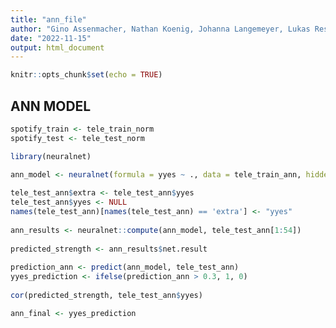 ```yaml
---
title: "ann_file"
author: "Gino Assenmacher, Nathan Koenig, Johanna Langemeyer, Lukas Resch, Ben Roemer"
date: "2022-11-15"
output: html_document
---
```


```r
knitr::opts_chunk$set(echo = TRUE)
```

## ANN MODEL

```r

spotify_train <- tele_train_norm
spotify_test <- tele_test_norm

library(neuralnet)
  
ann_model <- neuralnet(formula = yyes ~ ., data = tele_train_ann, hidden = 2)

tele_test_ann$extra <- tele_test_ann$yyes
tele_test_ann$yyes <- NULL
names(tele_test_ann)[names(tele_test_ann) == 'extra'] <- "yyes" 
  
ann_results <- neuralnet::compute(ann_model, tele_test_ann[1:54])
  
predicted_strength <- ann_results$net.result
  
prediction_ann <- predict(ann_model, tele_test_ann)
yyes_prediction <- ifelse(prediction_ann > 0.3, 1, 0)
  
cor(predicted_strength, tele_test_ann$yyes)

ann_final <- yyes_prediction

```

